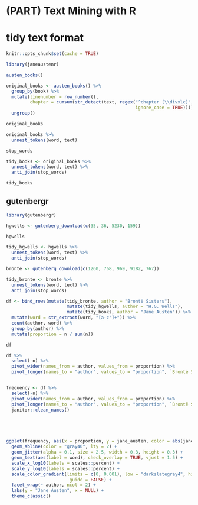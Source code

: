 
# (PART) Text Mining with R

# tidy text format {#tidytextformat}  

```r
knitr::opts_chunk$set(cache = TRUE)
```


```r
library(janeaustenr)
```

```r
austen_books()
```


```r
original_books <- austen_books() %>%
  group_by(book) %>%
  mutate(linenumber = row_number(),
         chapter = cumsum(str_detect(text, regex("^chapter [\\divxlc]",
                                                 ignore_case = TRUE)))) %>%
  ungroup()

original_books
```


```r
original_books %>%
  unnest_tokens(word, text)
```

```r
stop_words 

tidy_books <- original_books %>%
  unnest_tokens(word, text) %>% 
  anti_join(stop_words)

tidy_books
```


## gutenbergr   

```r
library(gutenbergr)
```

```r
hgwells <- gutenberg_download(c(35, 36, 5230, 159))

hgwells

tidy_hgwells <- hgwells %>%
  unnest_tokens(word, text) %>%
  anti_join(stop_words)
```

```r
bronte <- gutenberg_download(c(1260, 768, 969, 9182, 767))

tidy_bronte <- bronte %>%
  unnest_tokens(word, text) %>%
  anti_join(stop_words)
```



```r
df <- bind_rows(mutate(tidy_bronte, author = "Brontë Sisters"),
                       mutate(tidy_hgwells, author = "H.G. Wells"), 
                       mutate(tidy_books, author = "Jane Austen")) %>% 
  mutate(word = str_extract(word, "[a-z']+")) %>%
  count(author, word) %>%
  group_by(author) %>% 
  mutate(proportion = n / sum(n))

df
```


```r
df %>% 
  select(-n) %>% 
  pivot_wider(names_from = author, values_from = proportion) %>%
  pivot_longer(names_to = "author", values_to = "proportion", `Brontë Sisters`:`H.G. Wells`)


frequency <- df %>% 
  select(-n) %>% 
  pivot_wider(names_from = author, values_from = proportion) %>%
  pivot_longer(names_to = "author", values_to = "proportion", `Brontë Sisters`:`H.G. Wells`) %>%
  janitor::clean_names()





ggplot(frequency, aes(x = proportion, y = jane_austen, color = abs(jane_austen - proportion))) +
  geom_abline(color = "gray40", lty = 2) +
  geom_jitter(alpha = 0.1, size = 2.5, width = 0.3, height = 0.3) +
  geom_text(aes(label = word), check_overlap = TRUE, vjust = 1.5) +
  scale_x_log10(labels = scales::percent) +
  scale_y_log10(labels = scales::percent) +
  scale_color_gradient(limits = c(0, 0.001), low = "darkslategray4", high = "gray75",
                        guide = FALSE) +
  facet_wrap(~ author, ncol = 2) +
  labs(y = "Jane Austen", x = NULL) + 
  theme_classic() 
```


